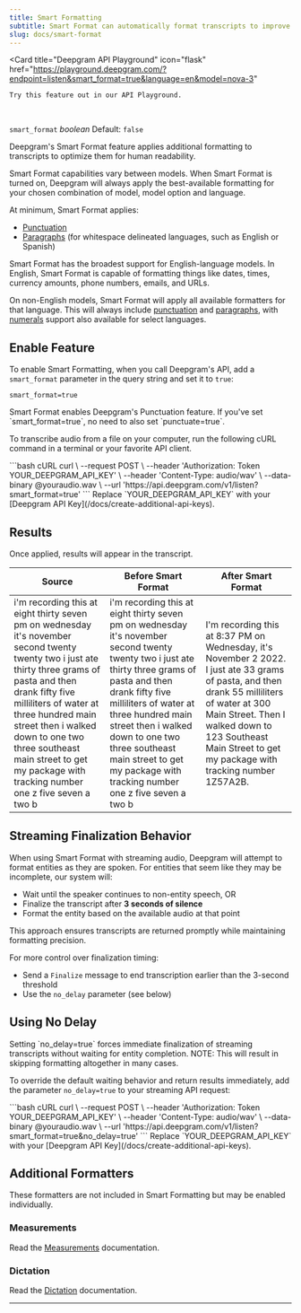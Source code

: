 ```yaml
---
title: Smart Formatting
subtitle: Smart Format can automatically format transcripts to improve readability.
slug: docs/smart-format
---
```


<Card 
    title="Deepgram API Playground" 
    icon="flask" 
    href="https://playground.deepgram.com/?endpoint=listen&smart_format=true&language=en&model=nova-3"
>
    Try this feature out in our API Playground.
</Card>
<br/>

`smart_format` *boolean* Default: `false`

<div class="flex flex-row gap-2">
  <Markdown src="../snippets/stt-batch-available.mdx" /> <Markdown src="../snippets/stt-stream-available.mdx" /> <Markdown src="../snippets/all-available-languages.mdx" />
</div>

Deepgram's Smart Format feature applies additional formatting to transcripts to optimize them for human readability.

Smart Format capabilities vary between models. When Smart Format is turned on, Deepgram will always apply the best-available formatting for your chosen combination of model, model option and language.

At minimum, Smart Format applies:

* [Punctuation](/docs/punctuation/)
* [Paragraphs](/docs/paragraphs/) (for whitespace delineated languages, such as English or Spanish)

Smart Format has the broadest support for English-language models. In English, Smart Format is capable of formatting things like dates, times, currency amounts, phone numbers, emails, and URLs.

On non-English models, Smart Format will apply all available formatters for that language. This will always include [punctuation](/docs/punctuation/) and [paragraphs](/docs/paragraphs/), with [numerals](/docs/numerals) support also available for select languages.

## Enable Feature

To enable Smart Formatting, when you call Deepgram's API, add a `smart_format` parameter in the query string and set it to `true`:

`smart_format=true`

<Info>
  Smart Format enables Deepgram's Punctuation feature. If you've set `smart_format=true`, no need to also set `punctuate=true`.
</Info>

To transcribe audio from a file on your computer, run the following cURL command in a terminal or your favorite API client.

<CodeGroup>
  ```bash cURL
  curl \
    --request POST \
    --header 'Authorization: Token YOUR_DEEPGRAM_API_KEY' \
    --header 'Content-Type: audio/wav' \
    --data-binary @youraudio.wav \
    --url 'https://api.deepgram.com/v1/listen?smart_format=true'
  ```
</CodeGroup>

<Warning>
  Replace `YOUR_DEEPGRAM_API_KEY` with your [Deepgram API Key](/docs/create-additional-api-keys).
</Warning>

## Results

Once applied, results will appear in the transcript.

| Source                                                                                                                                                                                                                                                                                                                                       | Before Smart Format                                                                                                                                                                                                                                                                                                                          | After Smart Format                                                                                                                                                                                                                                         |
| -------------------------------------------------------------------------------------------------------------------------------------------------------------------------------------------------------------------------------------------------------------------------------------------------------------------------------------------- | -------------------------------------------------------------------------------------------------------------------------------------------------------------------------------------------------------------------------------------------------------------------------------------------------------------------------------------------- | ---------------------------------------------------------------------------------------------------------------------------------------------------------------------------------------------------------------------------------------------------------- |
| i'm recording this at eight thirty seven pm on wednesday it's november second twenty twenty two i just ate thirty three grams of pasta and then drank fifty five milliliters of water at three hundred main street then i walked down to one two three southeast main street to get my package with tracking number one z five seven a two b | i'm recording this at eight thirty seven pm on wednesday it's november second twenty twenty two i just ate thirty three grams of pasta and then drank fifty five milliliters of water at three hundred main street then i walked down to one two three southeast main street to get my package with tracking number one z five seven a two b | I'm recording this at 8:37 PM on Wednesday, it's November 2 2022. I just ate 33 grams of pasta, and then drank 55 milliliters of water at 300 Main Street. Then I walked down to 123 Southeast Main Street to get my package with tracking number 1Z57A2B. |

## Streaming Finalization Behavior

When using Smart Format with streaming audio, Deepgram will attempt to format entities as they are spoken. For entities that seem like they may be incomplete, our system will:

- Wait until the speaker continues to non-entity speech, OR
- Finalize the transcript after **3 seconds of silence**
- Format the entity based on the available audio at that point

This approach ensures transcripts are returned promptly while maintaining formatting precision. 

For more control over finalization timing:
- Send a `Finalize` message to end transcription earlier than the 3-second threshold
- Use the `no_delay` parameter (see below)

## Using No Delay

<Info>
  Setting `no_delay=true` forces immediate finalization of streaming transcripts without waiting for entity completion. NOTE: This will result in skipping formatting altogether in many cases.
</Info>

To override the default waiting behavior and return results immediately, add the parameter `no_delay=true` to your streaming API request:

<CodeGroup>
  ```bash cURL
  curl \
    --request POST \
    --header 'Authorization: Token YOUR_DEEPGRAM_API_KEY' \
    --header 'Content-Type: audio/wav' \
    --data-binary @youraudio.wav \
    --url 'https://api.deepgram.com/v1/listen?smart_format=true&no_delay=true'
  ```
</CodeGroup>

<Warning>
  Replace `YOUR_DEEPGRAM_API_KEY` with your [Deepgram API Key](/docs/create-additional-api-keys).
</Warning>

## Additional Formatters

These formatters are not included in Smart Formatting but may be enabled individually.

### Measurements

Read the [Measurements](/docs/measurements) documentation.

### Dictation

Read the [Dictation](/docs/dictation) documentation.

***
